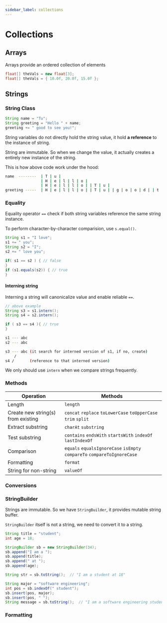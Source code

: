 ```yaml
---
sidebar_label: collections
---
```


# Collections

## Arrays

Arrays provide an ordered collection of elements

```java
float[] theVals = new float[3];
float[] theVals = { 10.0f, 20.0f, 15.0f };
```

## Strings

### String Class

```java
String name = "Tu";
String greeting = "Hello " + name;
greeting += " good to see you!";
```

String variables do not directly hold the string value, it hold **a reference** to the instance of string.

String are immutable. So when we change the value, it actually creates a entirely new instance of the string.

This is how above code work under the hood:
```bash
name  --------  | T | u |
                | H | e | l | l | o |
                | H | e | l | l | o | | T | u |
greeting -----  | H | e | l | l | o | | T | u | | g | o | o | d | | t | o | s | e | e | | y | o | u | ! |
```

### Equality

Equality operator `==` check if both string variables reference the same string instance.

To perform character-by-character comparision, use `s.equal()`.

```java
String s1 = "I love";
s1 += " you";
String s2 = "I";
s2 += " love you";

if( s1 == s2 ) { // false
}
if (s1.equals(s2)) { // true
}
```

#### Interning string

Interning a string will canonicalize value and enable reliable `==`.

```java
// above example
String s3 = s1.intern();
String s4 = s2.intern();

if ( s3 == s4 ){ // true
}
```

```bash
s1 --- abc
s2 --- abc

s3 --- abc (it search for interned version of s1, if no, create)
    /
s4 /       (reference to that interned version)
```
We only should use `intern` when we compare strings frequently.

### Methods

| Operation                          | Methods                                                                 |
|------------------------------------|-------------------------------------------------------------------------|
| Length                             | `length`                                                                |
| Create new string(s) from existing | `concat` `replace` `toLowerCase` `toUpperCase` `trim` `split`           |
| Extract substring                  | `charAt` `substring`                                                    |
| Test substring                     | `contains` `endsWith` `startsWith` `indexOf` `lastIndexOf`              |
| Comparison                         | `equals` `equalsIgnoreCase` `isEmpty` `compareTo` `compareToIgnoreCase` |
| Formatting                         | `format`                                                                |
| String for non-string              | `valueOf`                                                               |

### Conversions


### StringBuilder

Strings are immutable. So we have `StringBuilder`, it provides mutable string buffer.

`StringBuilder` itself is not a string, we need to convert it to a string.

```java
String title = "student";
int age = 18;

StringBuilder sb = new StringBuilder(34);
sb.append("I am a ");
sb.append(title);
sb.append(" at ");
sb.append(age);

String str = sb.toString();  // "I am a student at 18"

String major = "software engineering";
int pos = sb.indexOf(" student");
sb.insert(pos, major);
sb.insert(pos, " ");
String message = sb.toString();  // "I am a software engineering student at 18"
```

### Formatting
